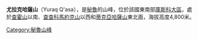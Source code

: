{{Coord|13|54|26|S|71|21|34|W|display=title}}

'''尤拉克哈薩山'''（Yuraq Q'asa），是[[秘魯|秘魯]]的山峰，位於該國東南部[[庫斯科大區|庫斯科大區]]，處於[[查霍山|查霍山]]以南、[[查查科馬約克山|查查科馬約克山]]以西和[[蒂克亞哈薩山|蒂克亞哈薩山]]東北面，海拔高度4,800米。

{{Peru-geo-stub}}
[[Category:秘魯山峰|Category:秘魯山峰]]